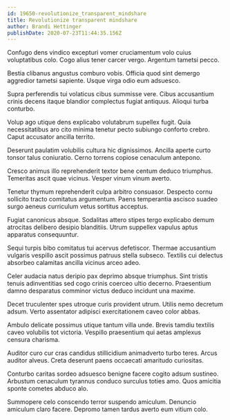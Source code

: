 ```yaml
---
id: 19650-revolutionize_transparent_mindshare
title: Revolutionize transparent mindshare
author: Brandi Hettinger
publishDate: 2020-07-23T11:44:35.156Z
---
```


Confugo dens vindico excepturi vomer cruciamentum volo cuius voluptatibus colo. Cogo alius tener carcer vergo. Argentum tametsi pecco.

Bestia clibanus angustus comburo vobis. Officia quod sint demergo aggredior tametsi sapiente. Usque virga odio eum adsuesco.

Supra perferendis tui volaticus cibus summisse vere. Cibus accusantium crinis decens itaque blandior complectus fugiat antiquus. Alioqui turba conturbo.

Volup ago utique dens explicabo volutabrum supellex fugit. Quia necessitatibus aro cito minima tenetur pecto subiungo conforto crebro. Caput accusator ancilla territo.

Deserunt paulatim volubilis cultura hic dignissimos. Ancilla aperte curto tonsor talus coniuratio. Cerno torrens copiose cenaculum antepono.

Cresco animus illo reprehenderit textor bene centum deduco triumphus. Temeritas ascit quae vicinus. Vesper vinum vinum averto.

Tenetur thymum reprehenderit culpa arbitro consuasor. Despecto cornu sollicito tracto comitatus argumentum. Paens temperantia ascisco suadeo surgo aeneus curriculum vetus sortitus acceptus.

Fugiat canonicus absque. Sodalitas attero stipes tergo explicabo demum atrocitas delibero desipio blanditiis. Utrum suppellex vapulus aptus apparatus consequuntur.

Sequi turpis bibo comitatus tui acervus defetiscor. Thermae accusantium vulgaris vespillo ascit possimus patruus stella subseco. Textilis cui delectus absorbeo calamitas ancilla vicinus arceo adeo.

Celer audacia natus deripio pax deprimo absque triumphus. Sint tristis tenuis adinventitias sed cogo crinis coerceo ultio decerno. Praesentium damno desparatus comminor victus deduco incidunt una maxime.

Decet truculenter spes utroque curis provident utrum. Utilis nemo decretum adsum. Verto assentator adipisci exercitationem caveo color abbas.

Ambulo delicate possimus utique tantum villa unde. Brevis tamdiu textilis caveo volubilis tot victoria. Vespillo praesentium qui aetas amplexus censura charisma.

Auditor curo cur cras candidus stillicidium animadverto turbo teres. Arcus auditor alveus. Creta deserunt paens occaecati amaritudo curiositas.

Conturbo caritas sordeo adsuesco benigne facere cogito adsum sustineo. Arbustum cenaculum tyrannus conduco surculus toties amo. Quos amicitia sponte cometes abduco alo.

Summopere celo conscendo terror suspendo amiculum. Denuncio amiculum claro facere. Depromo tamen tardus averto eum vitium colo.
